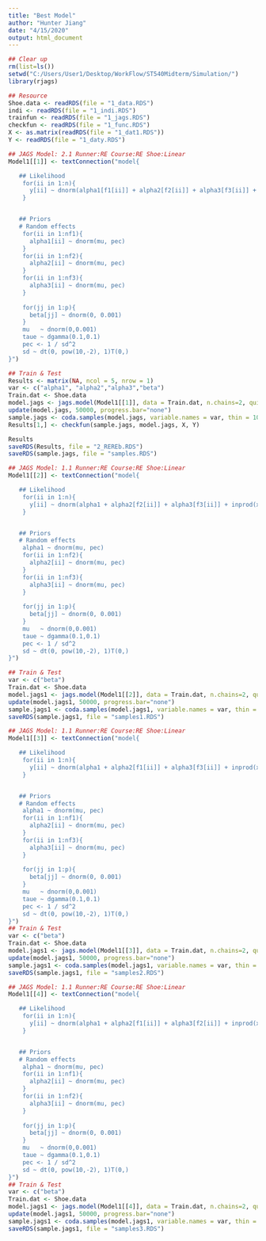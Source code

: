 ---
title: "Best Model"
author: "Hunter Jiang"
date: "4/15/2020"
output: html_document
---

```{r}
## Clear up
rm(list=ls())
setwd("C:/Users/User1/Desktop/WorkFlow/ST540Midterm/Simulation/")
library(rjags)

## Resource
Shoe.data <- readRDS(file = "1_data.RDS")
indi <- readRDS(file = "1_indi.RDS")
trainfun <- readRDS(file = "1_jags.RDS")
checkfun <- readRDS(file = "1_func.RDS")
X <- as.matrix(readRDS(file = "1_dat1.RDS"))
Y <- readRDS(file = "1_daty.RDS")
```

```{r best model}
## JAGS Model: 2.1 Runner:RE Course:RE Shoe:Linear
Model1[[1]] <- textConnection("model{

   ## Likelihood
    for(ii in 1:n){
      y[ii] ~ dnorm(alpha1[f1[ii]] + alpha2[f2[ii]] + alpha3[f3[ii]] + inprod(x[ii,], beta[]), taue)
    }


   ## Priors
   # Random effects
    for(ii in 1:nf1){
      alpha1[ii] ~ dnorm(mu, pec)
    }
    for(ii in 1:nf2){
      alpha2[ii] ~ dnorm(mu, pec)
    }
    for(ii in 1:nf3){
      alpha3[ii] ~ dnorm(mu, pec)
    }
    
    for(jj in 1:p){
      beta[jj] ~ dnorm(0, 0.001)
    }
    mu   ~ dnorm(0,0.001)
    taue ~ dgamma(0.1,0.1)
    pec <- 1 / sd^2
    sd ~ dt(0, pow(10,-2), 1)T(0,)
}")

```

```{r}
## Train & Test
Results <- matrix(NA, ncol = 5, nrow = 1)
var <- c("alpha1", "alpha2","alpha3","beta")
Train.dat <- Shoe.data
model.jags <- jags.model(Model1[[1]], data = Train.dat, n.chains=2, quiet=TRUE)
update(model.jags, 50000, progress.bar="none")
sample.jags <- coda.samples(model.jags, variable.names = var, thin = 10, n.iter = 300000, progress.bar="none")
Results[1,] <- checkfun(sample.jags, model.jags, X, Y)

Results
saveRDS(Results, file = "2_REREb.RDS")
saveRDS(sample.jags, file = "samples.RDS")
```

```{r}
## JAGS Model: 1.1 Runner:RE Course:RE Shoe:Linear
Model1[[2]] <- textConnection("model{

   ## Likelihood
    for(ii in 1:n){
      y[ii] ~ dnorm(alpha1 + alpha2[f2[ii]] + alpha3[f3[ii]] + inprod(x[ii,], beta[]), taue)
    }


   ## Priors
   # Random effects
    alpha1 ~ dnorm(mu, pec)
    for(ii in 1:nf2){
      alpha2[ii] ~ dnorm(mu, pec)
    }
    for(ii in 1:nf3){
      alpha3[ii] ~ dnorm(mu, pec)
    }
    
    for(jj in 1:p){
      beta[jj] ~ dnorm(0, 0.001)
    }
    mu   ~ dnorm(0,0.001)
    taue ~ dgamma(0.1,0.1)
    pec <- 1 / sd^2
    sd ~ dt(0, pow(10,-2), 1)T(0,)
}")

```

```{r}
## Train & Test
var <- c("beta")
Train.dat <- Shoe.data
model.jags1 <- jags.model(Model1[[2]], data = Train.dat, n.chains=2, quiet=TRUE)
update(model.jags1, 50000, progress.bar="none")
sample.jags1 <- coda.samples(model.jags1, variable.names = var, thin = 10, n.iter = 50000, progress.bar="none")
saveRDS(sample.jags1, file = "samples1.RDS")
```

```{r}
## JAGS Model: 1.1 Runner:RE Course:RE Shoe:Linear
Model1[[3]] <- textConnection("model{

   ## Likelihood
    for(ii in 1:n){
      y[ii] ~ dnorm(alpha1 + alpha2[f1[ii]] + alpha3[f3[ii]] + inprod(x[ii,], beta[]), taue)
    }


   ## Priors
   # Random effects
    alpha1 ~ dnorm(mu, pec)
    for(ii in 1:nf1){
      alpha2[ii] ~ dnorm(mu, pec)
    }
    for(ii in 1:nf3){
      alpha3[ii] ~ dnorm(mu, pec)
    }
    
    for(jj in 1:p){
      beta[jj] ~ dnorm(0, 0.001)
    }
    mu   ~ dnorm(0,0.001)
    taue ~ dgamma(0.1,0.1)
    pec <- 1 / sd^2
    sd ~ dt(0, pow(10,-2), 1)T(0,)
}")
## Train & Test
var <- c("beta")
Train.dat <- Shoe.data
model.jags1 <- jags.model(Model1[[3]], data = Train.dat, n.chains=2, quiet=TRUE)
update(model.jags1, 50000, progress.bar="none")
sample.jags1 <- coda.samples(model.jags1, variable.names = var, thin = 10, n.iter = 50000, progress.bar="none")
saveRDS(sample.jags1, file = "samples2.RDS")
```


```{r}
## JAGS Model: 1.1 Runner:RE Course:RE Shoe:Linear
Model1[[4]] <- textConnection("model{

   ## Likelihood
    for(ii in 1:n){
      y[ii] ~ dnorm(alpha1 + alpha2[f1[ii]] + alpha3[f2[ii]] + inprod(x[ii,], beta[]), taue)
    }


   ## Priors
   # Random effects
    alpha1 ~ dnorm(mu, pec)
    for(ii in 1:nf1){
      alpha2[ii] ~ dnorm(mu, pec)
    }
    for(ii in 1:nf2){
      alpha3[ii] ~ dnorm(mu, pec)
    }
    
    for(jj in 1:p){
      beta[jj] ~ dnorm(0, 0.001)
    }
    mu   ~ dnorm(0,0.001)
    taue ~ dgamma(0.1,0.1)
    pec <- 1 / sd^2
    sd ~ dt(0, pow(10,-2), 1)T(0,)
}")
## Train & Test
var <- c("beta")
Train.dat <- Shoe.data
model.jags1 <- jags.model(Model1[[4]], data = Train.dat, n.chains=2, quiet=TRUE)
update(model.jags1, 50000, progress.bar="none")
sample.jags1 <- coda.samples(model.jags1, variable.names = var, thin = 10, n.iter = 50000, progress.bar="none")
saveRDS(sample.jags1, file = "samples3.RDS")
```